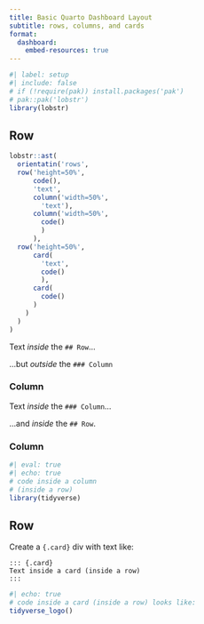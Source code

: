```yaml
---
title: Basic Quarto Dashboard Layout
subtitle: rows, columns, and cards
format:
  dashboard:
    embed-resources: true
---
```


```r
#| label: setup
#| include: false
# if (!require(pak)) install.packages('pak')
# pak::pak('lobstr')
library(lobstr)
```


## Row {height=50%}

```r
lobstr::ast(
  orientatin('rows',
  row('height=50%',
      code(),
      'text',
      column('width=50%',
        'text'),
      column('width=50%',
        code()
        )
      ),
  row('height=50%',
      card(
        'text', 
        code()
        ),
      card(
        code()
      )
    )
  )
)
```

Text  *inside* the `## Row`...

...but  *outside* the `### Column`

### Column {width=50%}

Text *inside* the `### Column`...

...and *inside* the `## Row`.

### Column {width=50%}

```r
#| eval: true 
#| echo: true
# code inside a column 
# (inside a row)
library(tidyverse)
```

## Row {height=50%}

::: {.card}
Create a `{.card}` div with text like:  
```verbatim
::: {.card}
Text inside a card (inside a row)
:::
```
:::

::: {.card}
```r
#| echo: true
# code inside a card (inside a row) looks like:
tidyverse_logo()
```
:::



